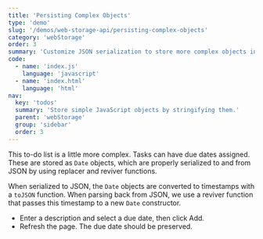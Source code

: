 ```yaml
---
title: 'Persisting Complex Objects'
type: 'demo'
slug: '/demos/web-storage-api/persisting-complex-objects'
category: 'webStorage'
order: 3
summary: 'Customize JSON serialization to store more complex objects in local storage.'
code:
  - name: 'index.js'
    language: 'javascript'
  - name: 'index.html'
    language: 'html'
nav:
  key: 'todos'
  summary: 'Store simple JavaScript objects by stringifying them.'
  parent: 'webStorage'
  group: 'sidebar'
  order: 3
---
```


This to-do list is a little more complex. Tasks can have due dates assigned. These are stored as `Date` objects,
which are properly serialized to and from JSON by using replacer and reviver functions.

When serialized to JSON, the `Date` objects are converted to timestamps with a `toJSON` function. 
When parsing back from JSON, we use a reviver function that passes this timestamp to a new `Date` constructor.

 - Enter a description and select a due date, then click Add.
 - Refresh the page. The due date should be preserved.
